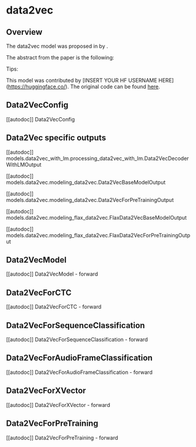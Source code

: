 <!--Copyright 2021 The HuggingFace Team. All rights reserved.

Licensed under the Apache License, Version 2.0 (the "License"); you may not use this file except in compliance with
the License. You may obtain a copy of the License at

http://www.apache.org/licenses/LICENSE-2.0

Unless required by applicable law or agreed to in writing, software distributed under the License is distributed on
an "AS IS" BASIS, WITHOUT WARRANTIES OR CONDITIONS OF ANY KIND, either express or implied. See the License for the
specific language governing permissions and limitations under the License.
-->

# data2vec

## Overview

The data2vec model was proposed in [<INSERT PAPER NAME HERE>](<INSERT PAPER LINK HERE>) by <INSERT AUTHORS HERE>.
<INSERT SHORT SUMMARY HERE>

The abstract from the paper is the following:

*<INSERT PAPER ABSTRACT HERE>*

Tips:

<INSERT TIPS ABOUT MODEL HERE>

This model was contributed by [INSERT YOUR HF USERNAME HERE](https://huggingface.co/<INSERT YOUR HF USERNAME HERE>).
The original code can be found [here](<INSERT LINK TO GITHUB REPO HERE>).


## Data2VecConfig

[[autodoc]] Data2VecConfig

## Data2Vec specific outputs

[[autodoc]] models.data2vec_with_lm.processing_data2vec_with_lm.Data2VecDecoderWithLMOutput

[[autodoc]] models.data2vec.modeling_data2vec.Data2VecBaseModelOutput

[[autodoc]] models.data2vec.modeling_data2vec.Data2VecForPreTrainingOutput

[[autodoc]] models.data2vec.modeling_flax_data2vec.FlaxData2VecBaseModelOutput

[[autodoc]] models.data2vec.modeling_flax_data2vec.FlaxData2VecForPreTrainingOutput

## Data2VecModel

[[autodoc]] Data2VecModel
    - forward

## Data2VecForCTC

[[autodoc]] Data2VecForCTC
    - forward

## Data2VecForSequenceClassification

[[autodoc]] Data2VecForSequenceClassification
    - forward

## Data2VecForAudioFrameClassification

[[autodoc]] Data2VecForAudioFrameClassification
    - forward

## Data2VecForXVector

[[autodoc]] Data2VecForXVector
    - forward

## Data2VecForPreTraining

[[autodoc]] Data2VecForPreTraining
    - forward
